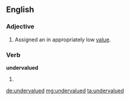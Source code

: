 ==English==

===Adjective===
{{en-adj}}

# Assigned an in appropriately low [[value]].

===Verb===
'''undervalued'''

# {{past of|undervalue}}

[[de:undervalued]]
[[mg:undervalued]]
[[ta:undervalued]]
